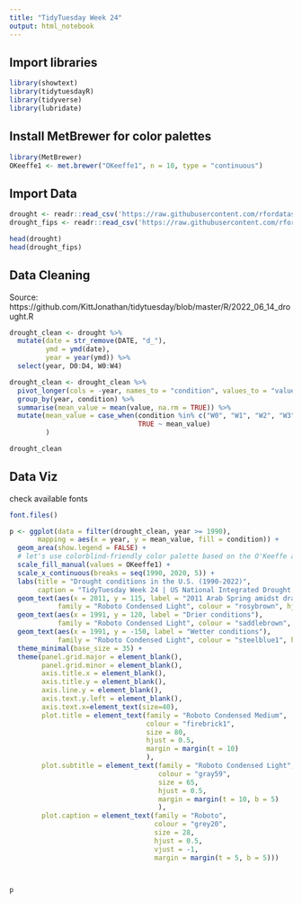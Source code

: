 ```yaml
---
title: "TidyTuesday Week 24"
output: html_notebook
---
```

## Import libraries
```r
library(showtext)
library(tidytuesdayR)
library(tidyverse)
library(lubridate)
```

## Install MetBrewer for color palettes
```r
library(MetBrewer)
OKeeffe1 <- met.brewer("OKeeffe1", n = 10, type = "continuous")
```

## Import Data
```r
drought <- readr::read_csv('https://raw.githubusercontent.com/rfordatascience/tidytuesday/master/data/2022/2022-06-14/drought.csv')
drought_fips <- readr::read_csv('https://raw.githubusercontent.com/rfordatascience/tidytuesday/master/data/2022/2022-06-14/drought-fips.csv')

```

```r
head(drought)
head(drought_fips)
```
## Data Cleaning

Source: https://github.com/KittJonathan/tidytuesday/blob/master/R/2022_06_14_drought.R

```r
drought_clean <- drought %>%
  mutate(date = str_remove(DATE, "d_"),
         ymd = ymd(date),
         year = year(ymd)) %>%
  select(year, D0:D4, W0:W4)

drought_clean <- drought_clean %>%
  pivot_longer(cols = -year, names_to = "condition", values_to = "value") %>%
  group_by(year, condition) %>%
  summarise(mean_value = mean(value, na.rm = TRUE)) %>% 
  mutate(mean_value = case_when(condition %in% c("W0", "W1", "W2", "W3", "W4") ~ -mean_value,
                                TRUE ~ mean_value)
         )

drought_clean
```

## Data Viz

check available fonts
```r
font.files() 
```

```r
p <- ggplot(data = filter(drought_clean, year >= 1990),
       mapping = aes(x = year, y = mean_value, fill = condition)) +
  geom_area(show.legend = FALSE) +
  # let's use colorblind-friendly color palette based on the O'Keeffe art piece
  scale_fill_manual(values = OKeeffe1) +
  scale_x_continuous(breaks = seq(1990, 2020, 5)) +
  labs(title = "Drought conditions in the U.S. (1990-2022)",
       caption = "TidyTuesday Week 24 | US National Integrated Drought Information System | @TimurZolkin") +
  geom_text(aes(x = 2011, y = 115, label = "2011 Arab Spring amidst draughts in\nRussia, China and the US"),
            family = "Roboto Condensed Light", colour = "rosybrown", hjust = 0, size = 15)+
  geom_text(aes(x = 1991, y = 120, label = "Drier conditions"),
            family = "Roboto Condensed Light", colour = "saddlebrown", hjust = 0, size = 20, alpha = 0.5)+
  geom_text(aes(x = 1991, y = -150, label = "Wetter conditions"),
            family = "Roboto Condensed Light", colour = "steelblue1", hjust = 0, size = 20, alpha = 0.5) +
  theme_minimal(base_size = 35) +
  theme(panel.grid.major = element_blank(),
        panel.grid.minor = element_blank(),
        axis.title.x = element_blank(),
        axis.title.y = element_blank(),
        axis.line.y = element_blank(),
        axis.text.y.left = element_blank(),
        axis.text.x=element_text(size=40),
        plot.title = element_text(family = "Roboto Condensed Medium", 
                                  colour = "firebrick1",
                                  size = 80, 
                                  hjust = 0.5,
                                  margin = margin(t = 10)
                                  ),
        plot.subtitle = element_text(family = "Roboto Condensed Light", 
                                     colour = "gray59", 
                                     size = 65, 
                                     hjust = 0.5,
                                     margin = margin(t = 10, b = 5)
                                     ),
        plot.caption = element_text(family = "Roboto",
                                    colour = "grey20", 
                                    size = 28, 
                                    hjust = 0.5,
                                    vjust = -1,
                                    margin = margin(t = 5, b = 5)))

  

p

```



